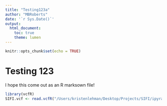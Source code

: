 ```yaml
---
title: "Testing123a"
author: "MBRoberts"
date: '`r Sys.Date()`'
output: 
  html_document: 
    toc: true
    theme: lumen
---
```


```r
knitr::opts_chunk$set(echo = TRUE)
```
# Testing 123
I hope this come out as an R marksown file!

```r
library(vcfR)
SIFI.vcf <- read.vcfR("/Users/kristenlehman/Desktop/Projects/SIFI/ipyrad_data_processing/SIFI_123a/SIFI-less10kconreads_outfiles/SIFI-less10kconreads.vcf")
```
